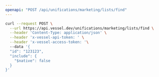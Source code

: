 ```yaml
---
openapi: "POST /api/unifications/marketing/lists/find"
---
```


<RequestExample>

```bash Request
curl --request POST \
  --url https://api.vessel.dev/unifications/marketing/lists/find \
  --header 'Content-Type: application/json' \
  --header 'x-vessel-api-token: ' \
  --header 'x-vessel-access-token: '\ 
  --data '{
  "id": "123123",
  "include": {
    "$native": false
  }
}'
```

</RequestExample>


      